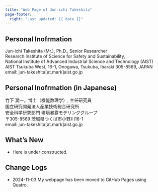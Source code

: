 ```yaml
---
title: "Web Page of Jun-ichi Takeshita"
page-footer: 
  right: "Last updated: {{ date }}"
---
```


:::{.callout-note}
## Personal Inofrmation
Jun-ichi Takeshita (Mr.), Ph.D., Senior Researcher  
Research Institute of Science for Safety and Sustainability,  
National Institute of Advanced Industrial Science and Technology (AIST)   
AIST Tsukuba West, 16-1, Onogawa, Tsukuba, Ibaraki 305-8569, JAPAN  
email: jun-takeshita[at.mark]aist.go.jp  
:::

:::{.callout-note}
## Personal Inofrmation (in Japanese)
竹下 潤一，博士（機能数理学）, 主任研究員  
国立研究開発法人産業技術総合研究所  
安全科学研究部門 環境暴露モデリンググループ  
〒305-8569 茨城県つくば市小野川16-1  
email: jun-takeshita[at.mark]aist.go.jp  
:::

## What's New
- Here is under constructed.

## Change Logs
- 2024-11-03 My webpage has been moved to GitHub Pages using Quatro.